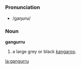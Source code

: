 =={{kky}}==
===Pronunciation===
*/ɡaŋʊrʊ/
===Noun===
'''gangurru'''

#a large grey or black [[kangaroo]].

[[la:gangurru]]